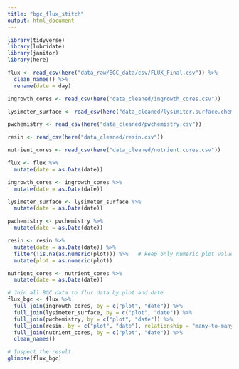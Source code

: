 ```yaml
---
title: "bgc_flux_stitch"
output: html_document
---
```


```r
library(tidyverse)
library(lubridate)
library(janitor)
library(here)
```

```r
flux <- read_csv(here("data_raw/BGC_data/csv/FLUX_Final.csv")) %>%
  clean_names() %>%
  rename(date = day)

ingrowth_cores <- read_csv(here("data_cleaned/ingrowth_cores.csv"))

lysimeter_surface <- read_csv(here("data_cleaned/lysimiter.surface.chemistry.csv"))

pwchemistry <- read_csv(here("data_cleaned/pwchemistry.csv"))

resin <- read_csv(here("data_cleaned/resin.csv"))

nutrient_cores <- read_csv(here("data_cleaned/nutrient.cores.csv"))

```

```r
flux <- flux %>%
  mutate(date = as.Date(date))

ingrowth_cores <- ingrowth_cores %>%
  mutate(date = as.Date(date))

lysimeter_surface <- lysimeter_surface %>%
  mutate(date = as.Date(date))

pwchemistry <- pwchemistry %>%
  mutate(date = as.Date(date))

resin <- resin %>%
  mutate(date = as.Date(date)) %>% 
  filter(!is.na(as.numeric(plot))) %>%   # keep only numeric plot values
  mutate(plot = as.numeric(plot))

nutrient_cores <- nutrient_cores %>%
  mutate(date = as.Date(date))

# Join all BGC data to flux data by plot and date
flux_bgc <- flux %>%
  full_join(ingrowth_cores, by = c("plot", "date")) %>%
  full_join(lysimeter_surface, by = c("plot", "date")) %>%
  full_join(pwchemistry, by = c("plot", "date")) %>%
  full_join(resin, by = c("plot", "date"), relationship = "many-to-many") %>%
  full_join(nutrient_cores, by = c("plot", "date")) %>%
  clean_names()

# Inspect the result
glimpse(flux_bgc)
```


